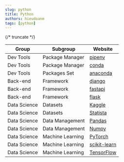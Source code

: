 ```yaml
---
slug: python
title: Python
authors: hieudoanm
tags: [python]
---
```


{/* truncate */}

| Group        | Subgroup         | Website                      |
| ------------ | ---------------- | ---------------------------- |
| Dev Tools    | Package Manager  | [pipenv][pipenv]             |
| Dev Tools    | Package Manager  | [conda][conda]               |
| Dev Tools    | Packages Set     | [anaconda][anaconda]         |
| Back-end     | Framework        | [django][django]             |
| Back-end     | Framework        | [fastapi][fastapi]           |
| Back-end     | Framework        | [flask][flask]               |
| Data Science | Datasets         | [Kaggle][kaggle]             |
| Data Science | Datasets         | [Statista][statista]         |
| Data Science | Data Management  | [Pandas][pandas]             |
| Data Science | Data Management  | [Numpy][numpy]               |
| Data Science | Machine Learning | [PyTorch][pytorch]           |
| Data Science | Machine Learning | [scikit-learn][scikit-learn] |
| Data Science | Machine Learning | [TensorFlow][tensorflow]     |

[anaconda]: https://www.anaconda.com
[conda]: https://docs.conda.io
[django]: https://www.djangoproject.com/
[fastapi]: https://fastapi.tiangolo.com/
[flask]: https://flask.palletsprojects.com/en/3.0.x/
[kaggle]: https://www.kaggle.com/
[numpy]: https://numpy.org/
[pandas]: https://pandas.pydata.org/
[pipenv]: https://pipenv.pypa.io/en/latest/
[pytorch]: https://pytorch.org/
[scikit-learn]: https://scikit-learn.org/stable
[statista]: https://www.statista.com
[tensorflow]: https://www.tensorflow.org/
